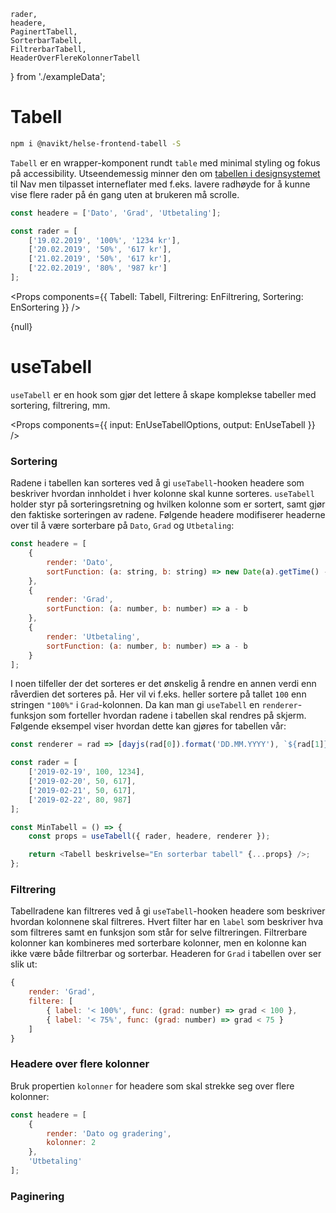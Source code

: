     rader,
    headere,
    PaginertTabell,
    SorterbarTabell,
    FiltrerbarTabell,
    HeaderOverFlereKolonnerTabell
} from './exampleData';

<Meta title="Tabell" component={Tabell} decorators={[withA11y]} />

# Tabell

```sh
npm i @navikt/helse-frontend-tabell -S
```

`Tabell` er en wrapper-komponent rundt `table` med minimal styling og fokus på accessibility.
Utseendemessig minner den om [tabellen i designsystemet](https://design.nav.no/components/tabell) til Nav men
tilpasset interneflater med f.eks. lavere radhøyde for å kunne vise flere rader på én gang uten at brukeren må scrolle.

```javascript
const headere = ['Dato', 'Grad', 'Utbetaling'];

const rader = [
    ['19.02.2019', '100%', '1234 kr'],
    ['20.02.2019', '50%', '617 kr'],
    ['21.02.2019', '50%', '617 kr'],
    ['22.02.2019', '80%', '987 kr']
];
```

<Preview withSource="open">
    <Story name="Tabell">
        <Tabell beskrivelse="en enkel tabell" rader={rader} headere={headere} />
    </Story>
</Preview>

<Props components={{ Tabell: Tabell, Filtrering: EnFiltrering, Sortering: EnSortering }} />

<Story name="useTabell">{null}</Story>

# useTabell

`useTabell` er en hook som gjør det lettere å skape komplekse tabeller med sortering, filtrering, mm.

<Props components={{ input: EnUseTabellOptions, output: EnUseTabell }} />

### Sortering

<Preview>
    <Story name="Sortering">
        <SorterbarTabell />
    </Story>
</Preview>

Radene i tabellen kan sorteres ved å gi `useTabell`-hooken headere som beskriver hvordan innholdet i hver kolonne skal
kunne sorteres. `useTabell` holder styr på sorteringsretning og hvilken kolonne som er sortert, samt gjør den faktiske
sorteringen av radene. Følgende headere modifiserer headerne over til å være sorterbare på `Dato`, `Grad` og
`Utbetaling`:

```javascript
const headere = [
    {
        render: 'Dato',
        sortFunction: (a: string, b: string) => new Date(a).getTime() - new Date(b).getTime()
    },
    {
        render: 'Grad',
        sortFunction: (a: number, b: number) => a - b
    },
    {
        render: 'Utbetaling',
        sortFunction: (a: number, b: number) => a - b
    }
];
```

I noen tilfeller der det sorteres er det ønskelig å rendre en annen verdi enn råverdien det sorteres på. Her vil vi
f.eks. heller sortere på tallet `100` enn stringen `"100%"` i `Grad`-kolonnen. Da kan man gi `useTabell` en `renderer`-
funksjon som forteller hvordan radene i tabellen skal rendres på skjerm. Følgende eksempel viser hvordan dette kan
gjøres for tabellen vår:

```javascript
const renderer = rad => [dayjs(rad[0]).format('DD.MM.YYYY'), `${rad[1]}%`, `${rad[2]} kr`];

const rader = [
    ['2019-02-19', 100, 1234],
    ['2019-02-20', 50, 617],
    ['2019-02-21', 50, 617],
    ['2019-02-22', 80, 987]
];

const MinTabell = () => {
    const props = useTabell({ rader, headere, renderer });

    return <Tabell beskrivelse="En sorterbar tabell" {...props} />;
};
```

### Filtrering

<Preview>
    <Story name="Filtrering">
        <FiltrerbarTabell />
    </Story>
</Preview>

Tabellradene kan filtreres ved å gi `useTabell`-hooken headere som beskriver hvordan kolonnene skal filtreres. Hvert
filter har en `label` som beskriver hva som filtreres samt en funksjon som står for selve filtreringen. Filtrerbare
kolonner kan kombineres med sorterbare kolonner, men en kolonne kan ikke være både filtrerbar og sorterbar. Headeren for
`Grad` i tabellen over ser slik ut:

```javascript
{
    render: 'Grad',
    filtere: [
        { label: '< 100%', func: (grad: number) => grad < 100 },
        { label: '< 75%', func: (grad: number) => grad < 75 }
    ]
}
```

### Headere over flere kolonner

Bruk propertien `kolonner` for headere som skal strekke seg over flere kolonner:

```javascript
const headere = [
    {
        render: 'Dato og gradering',
        kolonner: 2
    },
    'Utbetaling'
];
```

<Preview>
    <Story name="Header over flere kolonner">
        <HeaderOverFlereKolonnerTabell />
    </Story>
</Preview>

### Paginering

<Preview withSource="open">
    <Story name="Paginering">
        <PaginertTabell />
    </Story>
</Preview>
